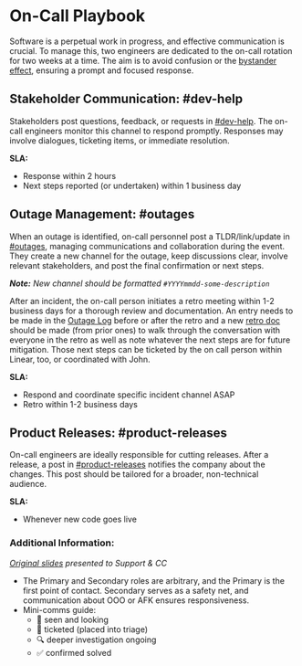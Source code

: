 # On-Call Playbook

Software is a perpetual work in progress, and effective communication is crucial. To manage this, two engineers are dedicated to the on-call rotation for two weeks at a time. The aim is to avoid confusion or the [bystander effect](https://www.psychologytoday.com/us/basics/bystander-effect), ensuring a prompt and focused response.

## Stakeholder Communication: #dev-help
Stakeholders post questions, feedback, or requests in [#dev-help](https://combinedcuriosity.slack.com/archives/C042JJE86AH). The on-call engineers monitor this channel to respond promptly. Responses may involve dialogues, ticketing items, or immediate resolution.

**SLA:**
- Response within 2 hours
- Next steps reported (or undertaken) within 1 business day

## Outage Management: #outages
When an outage is identified, on-call personnel post a TLDR/link/update in [#outages](https://combinedcuriosity.slack.com/archives/C02KTBKC4NT), managing communications and collaboration during the event. They create a new channel for the outage, keep discussions clear, involve relevant stakeholders, and post the final confirmation or next steps.

_**Note:** New channel should be formatted `#YYYYmmdd-some-description`_

After an incident, the on-call person initiates a retro meeting within 1-2 business days for a thorough review and documentation. An entry needs to be made in the [Outage Log](https://docs.google.com/forms/d/15wM1aNzUECPO1gu-x6XH75Jgd7uK0DWBMYGGv--b408/edit) before or after the retro and a new [retro doc](https://drive.google.com/drive/folders/1NR5JJtyVxLHOU4Uw06jMo2E7ALZCUjO6) should be made (from prior ones) to walk through the conversation with everyone in the retro as well as note whatever the next steps are for future mitigation. Those next steps can be ticketed by the on call person within Linear, too, or coordinated with John.

**SLA:**
- Respond and coordinate specific incident channel ASAP
- Retro within 1-2 business days

## Product Releases: #product-releases
On-call engineers are ideally responsible for cutting releases. After a release, a post in [#product-releases](https://combinedcuriosity.slack.com/archives/C043FAB9196) notifies the company about the changes. This post should be tailored for a broader, non-technical audience.

**SLA:**
- Whenever new code goes live

### Additional Information:
_[Original slides](https://docs.google.com/presentation/d/1hHfCWz-KE1Z70xlIHsfDgFjccXWrbb3e5HwTKwA7HtA/edit?usp=sharing) presented to Support & CC_
- The Primary and Secondary roles are arbitrary, and the Primary is the first point of contact. Secondary serves as a safety net, and communication about OOO or AFK ensures responsiveness.
- Mini-comms guide:
  - 👀 seen and looking
  - 📝 ticketed (placed into triage)
  - 🔍 deeper investigation ongoing
  - ✅ confirmed solved
